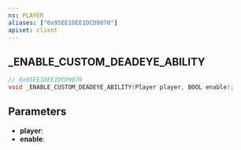 ```yaml
---
ns: PLAYER
aliases: ["0x95EE1DEE1DCD9070"]
apiset: client
---
```

## _ENABLE_CUSTOM_DEADEYE_ABILITY

```c
// 0x95EE1DEE1DCD9070
void _ENABLE_CUSTOM_DEADEYE_ABILITY(Player player, BOOL enable);
```


## Parameters
* **player**:
* **enable**: